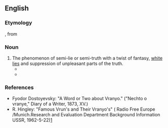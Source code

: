==English==
{{rfv}}
===Etymology===
{{etyl|ru}} {{term|враньё|lang=ru|tr=vran’jó||lying, lies}}, from {{term|врать|lang=ru|tr=vrat’||to lie}}

===Noun===
{{en-noun|-}}

# The phenomenon of semi-lie or semi-truth with a twist of fantasy, [[white lie]]s and suppression of unpleasant parts of the truth.
#* {{quote-newsgroup|year=1996|date=1996/04/19|author=Charles Trew <db559@FreeNet.Carleton.CA>|title= Re: What makes the Ukrainians like their own children for breakfast?|newsgroup=alt.current-events.russia|url=http://groups.google.com/group/alt.current-events.russia/msg/472a3d1928afe362
|passage=No one could be such an idiot on purpose, you're clearly spreading disinformation in classic, Soviet style. The appropriate term for this is: vranyo.}}
#* {{quote-newsgroup|year=2004|date=Sep 6 200|author=Raven|title=Re: OT: Beslan school hostage tragedy (Russia, Putin)|newsgroup=alt.fan.tolkien|url=http://groups.google.com/group/alt.fan.tolkien/msg/945cd87ca6dbb8a4
|passage=If the reports from the Russian authorities aren't all vranyo, there were not many Chechens among the Beslan ghouls.}}

===References===
* Fyodor Dostoyevsky: "A Word or Two about Vranyo." ("Nechto o vranye," Diary of a Writer, 1873, XV.)
* R. Hingley: "Famous Vrun's and Their Vranyo's" ( Radio Free Europe /Munich.Research and Evaluation Department Background Information USSR, 1962-5-22)[http://www.osa.ceu.hu/files/holdings/300/8/3/text/60-3-312.shtml]